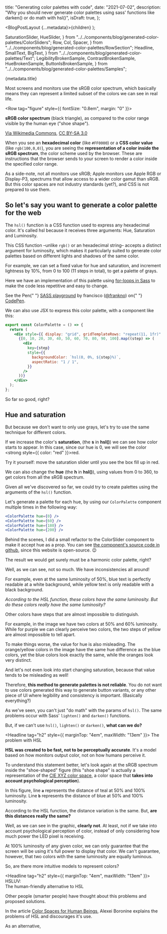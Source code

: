   title: "Generating color palettes with code",
  date: "2021-07-02",
  description:
    "Why you should never generate color palettes using sass' functions like darken() or do math with hsl()",
  isDraft: true,
};

  <BlogPostLayout {...metadata}>{children}</BlogPostLayout>
);

  SaturationSlider,
  HueSlider,
} from "../../components/blog/generated-color-palettes/ColorSliders";
  Row,
  Col,
  Spacer,
} from "../../components/blog/generated-color-palettes/RowSection";
  Headline,
  SmallText,
  BigText,
} from "../../components/blog/generated-color-palettes/Text";
  LegibilityBrokenSample,
  ContrastBrokenSample,
  HueBrokenSample,
  ButtonIsBrokenSample,
} from "../../components/blog/generated-color-palettes/Samples";

<Headline>{metadata.title}</Headline>

Most screens and monitors use the sRGB color spectrum, which basically means they can represent a limited subset of the colors we can see in real life.

<Row tag="figure" style={{  fontSize: "0.8em", margin: "0" }}>

<Col
  tag="img"
  src="/blog/generated-color-palettes/CIExy1931_sRGB.svg"
  alt="Visual representation of the sRGB color spectrum inside the 'shoe-shaped' visual spectrum"
  style={{ backgroundColor: "white", width: "20em" }}
/>

<Col tag="figcaption" style={{  width: '20em', textAlign: 'left' }}>

**sRGB color spectrum** (black triangle), as compared to the color range visible by the human eye ("shoe shape").

[Via Wikimedia Commons](https://commons.wikimedia.org/wiki/File:CIExy1931_sRGB.svg), [CC BY-SA 3.0](http://creativecommons.org/licenses/by-sa/3.0)

</Col>

</Row>

When you see an **hexadecimal color** (like `#FF0000`) or a **CSS color value** (like `rgb(100,0,0)`), you are seeing the **representation of a color inside the sRGB spectrum**, the color scheme used by the browser. These are instructions that the browser sends to your screen to render a color inside the specified color range.

<SmallText>

As a side-note, not all monitors use sRGB; Apple monitors use Apple RGB or Display-P3, spectrums that allow access to a wider color gamut than sRGB. But this color spaces are not industry standards (yet?), and CSS is not prepared to use them.

</SmallText>

## So let's say you want to generate a color palette for the web

The `hsl()` function is a CSS function used to express any hexadecimal color. It's called hsl because it receives three arguments: Hue, Saturation and Luminosity.

This CSS function –unlike `rgb()` or an hexadecimal string– accepts a distinct argument for luminosity, which makes it particularly suited to generate color palettes based on different lights and shadows of the same color.

For example, we can set a fixed value for hue and saturation, and increment lightness by 10%, from 0 to 100 (11 steps in total), to get a palette of grays.

<ColorPalette />

Here we have an implementation of this palette using [for-loops in Sass](https://sass-lang.com/documentation/at-rules/control/for) to make the code less repetitive and easy to change.

<p
  className="codepen"
  data-height="370"
  data-slug-hash="BaRRrRZ"
  data-default-tab="css,result"
  data-editable="true"
  data-user="frankno"
  style={{
    height: "370px",
    boxSizing: "border-box",
    display: "flex",
    alignItems: "center",
    justifyContent: "center",
    border: "2px solid",
    margin: "1em 0",
    padding: "1em",
  }}
>
  <span>
    See the Pen{" "}
    <a href="https://codepen.io/frankno/pen/BaRRrRZ">SASS playground</a> by
    francisco (<a href="https://codepen.io/frankno">@frankno</a>) on{" "}
    <a href="https://codepen.io">CodePen</a>.
  </span>
</p>
<script async src="https://cpwebassets.codepen.io/assets/embed/ei.js"></script>

We can also use JSX to express this color palette, with a component like this:

<SmallText>

<!-- prettier-ignore -->
```jsx
export const ColorPalette = () => {
  return (
    <div style={{ display: "grid", gridTemplateRows: "repeat(11, 1fr)" }}>
      {[0, 10, 20, 30, 40, 50, 60, 70, 80, 90, 100].map((step) => (
        <div
          key={step}
          style={{
            backgroundColor: `hsl(0, 0%, ${step}%)`,
            aspectRatio: "1 / 1",
          }}
        />
      ))}
    </div>
  );
};
```

</SmallText>

So far so good, right?

## Hue and saturation

But because we don't want to only use grays, let's try to use the same technique for different colors.

<Row>
  <Col style={{ maxWidth: "14rem" }}>
    <SaturationSlider />
  </Col>
  <Col style={{ minWidth: "20rem" }}>

If we increase the color's **saturation**, (the **s** in **hsl()**) we can see how color starts to appear. In this case, since our hue is 0, we will see the color <strong style={{ color: "red" }}>red</strong>.

<SmallText>

Try it yourself: move the saturation slider until you see the box fill up in red.

</SmallText>

  </Col>
</Row>

<Spacer />

<Row>
  <Col style={{ maxWidth: "14rem" }}>
    <HueSlider />
  </Col>
  <Col style={{ minWidth: "20rem" }}>

We can also change the **hue** (the **h** in **hsl()**), using values from 0 to 360, to get colors from all the sRGB spectrum.

  </Col>
</Row>

Given all we've discovered so far, we could try to create palettes using the arguments of the `hsl()` function.

Let's generate a palette for each hue, by using our `ColorPalette` component multiple times in the following way:

<SmallText>

```jsx
<ColorPalette hue={0} />
<ColorPalette hue={60} />
<ColorPalette hue={180} />
<ColorPalette hue={200} />
```

Behind the scenes, I did a small refactor to the ColorSlider component to make it accept hue as a prop. You can see [the component's source code in github](https://github.com/AeonFr/dev.franciscobrusa.www-next/blob/main/components/blog/generated-color-palettes/ColorPalette.jsx), since this website is open-source. 😉

</SmallText>

The result we would get surely must be a harmonic color palette, right?

<ColorPalette hue={0} saturation={100} />
<ColorPalette hue={60} saturation={100} />
<ColorPalette hue={180} saturation={100} />
<ColorPalette hue={200} saturation={100} />

Well, as we can see, not so much. We have inconsistencies all around!

<Row>
  <Col style={{ minWidth: "20rem" }}>

For example, even at the same luminosity of 50%, blue text is perfectly readable at a white background, while yellow text is only readable with a black background.

_According to the HSL function, these colors have the same luminosity. But do these colors really have the same luminosity?_

</Col>
<Col style={{ maxWidth: "14rem", alignSelf: "flex-end" }}>
  <LegibilityBrokenSample/>
</Col>
</Row>

<Spacer />

<Row>
<Col style={{ minWidth: "20rem" }}>

Other colors have steps that are almost impossible to distinguish.

For example, in the image we have two colors at 50% and 60% luminosity. While for purple we can clearly perceive two colors, the two steps of yellow are almost impossible to tell apart.

</Col>
<Col style={{ maxWidth: "14rem", alignSelf: "flex-end" }}>
  <ContrastBrokenSample/>
</Col>
</Row>

<Spacer />

<Row>
<Col style={{ minWidth: "20rem" }}>

To make things worse, the value for hue is also misleading. The orange/yellow colors in the image have the same hue difference as the blue colors, yet the blue colors look exactly the same, while the oranges look very distinct.

</Col>
<Col style={{ maxWidth: "14rem", alignSelf: "flex-end" }}>
  <HueBrokenSample/>
</Col>
</Row>

And let's not even look into start changing saturation, because that value tends to be misleading as well!

Therefore, **this method to generate palettes is not reliable**. You do not want to use colors generated this way to generate button variants, or any other piece of UI where legibility and consistency is important. (Basically everything?)

<BigText>

As we've seen, you can't just "do math" with the params of `hsl()`. The same problems occur with Sass' `lighten()` and `darken()` functions.

But, if we can't use `hsl()`, `lighten()` or `darken()`, **what can we do?**

</BigText>

<Headline tag="h2" style={{ marginTop: "4em", maxWidth: "13em" }}>
  The problem with HSL
</Headline>

<BigText>

**HSL was created to be fast, not to be perceptually accurate**. It's a model based on how monitors output color, not on how humans perceive it.

</BigText>

To understand this statement better, let's look again at the sRGB spectrum inside the "shoe-shaped" figure (this "shoe shape" is actually a representation of the [CIE XYZ color space](https://en.wikipedia.org/wiki/CIE_1931_color_space), a color space that **takes into account psychological perception**).

<Row as="figure">
  <Col
    tag="img"
    src="/blog/generated-color-palettes/CIExy1931_sRGB_with_markers.svg"
    style={{ backgroundColor: "white", width: "20em" }}
  />
  <Col tag="figcaption" style={{  width: '20em', textAlign: 'left' }}>

In this figure, line **`a`** represents the distance of teal at 50% and 100% luminosity.
Line **`b`** represents the distance of blue at 50% and 100% luminosity.

</Col>
</Row>

According to the HSL function, the distance variation is the same. But, **are this distances really the same?**

Well, as we can see in the graphic, **clearly not**. At least, not if we take into account psychological perception of color, instead of only considering how much power the LED pixel is receiving.

<BigText>

At 100% luminosity of any given color, we can only guarantee that the screen will be using it's full power to display that color.
We can't guarantee, however, that two colors with the same luminosity are equally luminous.

</BigText>

So, are there more intuitive models to represent colors?

<Headline tag="h2" style={{ marginTop: "4em", maxWidth: "13em" }}>
  HSLUV:
  <br />
  The human-friendly alternative to HSL
</Headline>

Other people (smarter people) have thought about this problems and proposed solutions.

In the article [Color Spaces for Human Beings](https://www.boronine.com/2012/03/26/Color-Spaces-for-Human-Beings/), Alexei Boronine explains the problems of HSL and discourages it's use.

As an alternative,
